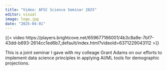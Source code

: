 ```yaml
---
title: "Video: AFSC Science Seminar 2025"
editor: visual
image: logo.jpg
date: "2025-04-01"
---
```


{{< video https://players.brightcove.net/659677166001/4b3c8a9e-7bf7-43dd-b693-2614cc1ed6b7_default/index.html?videoId=6371229043112 >}}

This is a joint seminar I gave with my colleage Grant Adams on our efforts to implement data science principles in applying AI/ML tools for demographic projections.